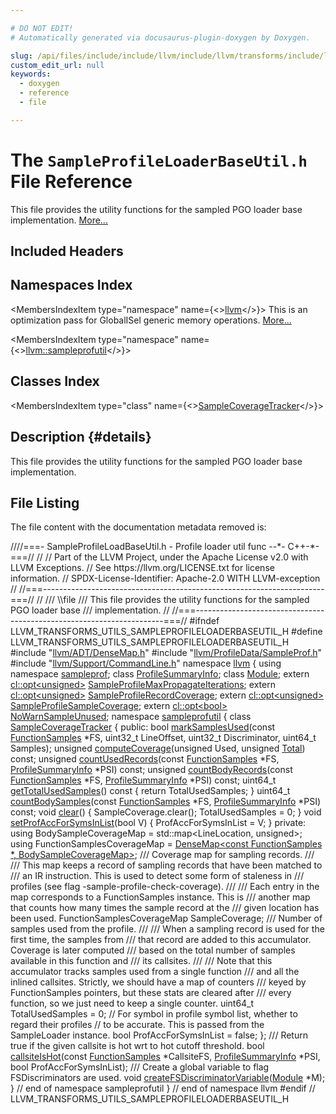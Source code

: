 ```yaml
---

# DO NOT EDIT!
# Automatically generated via docusaurus-plugin-doxygen by Doxygen.

slug: /api/files/include/include/llvm/include/llvm/transforms/include/llvm/transforms/utils/sampleprofileloaderbaseutil-h
custom_edit_url: null
keywords:
  - doxygen
  - reference
  - file

---
```





# The `SampleProfileLoaderBaseUtil.h` File Reference

<DoxygenPage pluginConfig={pluginConfig}>

This file provides the utility functions for the sampled PGO loader base implementation. <a href="#details">More...</a>

## Included Headers

<IncludesList>
<IncludesListItem
  filePath="llvm/ADT/DenseMap.h"
  permalink="/docs/api/files/include/include/llvm/include/llvm/adt/densemap-h"
  isLocal="true" />
<IncludesListItem
  filePath="llvm/ProfileData/SampleProf.h"
  permalink="/docs/api/files/include/include/llvm/include/llvm/profiledata/sampleprof-h"
  isLocal="true" />
<IncludesListItem
  filePath="llvm/Support/CommandLine.h"
  permalink="/docs/api/files/include/include/llvm/include/llvm/support/commandline-h"
  isLocal="true" />
</IncludesList>

## Namespaces Index

<MembersIndex>

<MembersIndexItem
  type="namespace"
  name={<><a href="/docs/api/namespaces/llvm">llvm</a></>}>
This is an optimization pass for GlobalISel generic memory operations. <a href="/docs/api/namespaces/llvm/#details">More...</a>
</MembersIndexItem>

<MembersIndexItem
  type="namespace"
  name={<><a href="/docs/api/namespaces/llvm/sampleprofutil">llvm::sampleprofutil</a></>}>
</MembersIndexItem>

</MembersIndex>

## Classes Index

<MembersIndex>

<MembersIndexItem
  type="class"
  name={<><a href="/docs/api/classes/llvm/sampleprofutil/samplecoveragetracker">SampleCoverageTracker</a></>}>
</MembersIndexItem>

</MembersIndex>

## Description {#details}

This file provides the utility functions for the sampled PGO loader base implementation.

## File Listing

The file content with the documentation metadata removed is:

<ProgramListing>

<Link id="l00001" /><CodeLine lineNumber="1"><Highlight kind="comment">////===- SampleProfileLoadBaseUtil.h - Profile loader util func --&#42;- C++-&#42;-===//</Highlight><Highlight kind="normal"></Highlight></CodeLine>
<Link id="l00002" /><CodeLine lineNumber="2"><Highlight kind="normal"></Highlight><Highlight kind="comment">//</Highlight><Highlight kind="normal"></Highlight></CodeLine>
<Link id="l00003" /><CodeLine lineNumber="3"><Highlight kind="normal"></Highlight><Highlight kind="comment">// Part of the LLVM Project, under the Apache License v2.0 with LLVM Exceptions.</Highlight><Highlight kind="normal"></Highlight></CodeLine>
<Link id="l00004" /><CodeLine lineNumber="4"><Highlight kind="normal"></Highlight><Highlight kind="comment">// See https://llvm.org/LICENSE.txt for license information.</Highlight><Highlight kind="normal"></Highlight></CodeLine>
<Link id="l00005" /><CodeLine lineNumber="5"><Highlight kind="normal"></Highlight><Highlight kind="comment">// SPDX-License-Identifier: Apache-2.0 WITH LLVM-exception</Highlight><Highlight kind="normal"></Highlight></CodeLine>
<Link id="l00006" /><CodeLine lineNumber="6"><Highlight kind="normal"></Highlight><Highlight kind="comment">//</Highlight><Highlight kind="normal"></Highlight></CodeLine>
<Link id="l00007" /><CodeLine lineNumber="7"><Highlight kind="normal"></Highlight><Highlight kind="comment">//===----------------------------------------------------------------------===//</Highlight><Highlight kind="normal"></Highlight></CodeLine>
<Link id="l00008" /><CodeLine lineNumber="8"><Highlight kind="normal"></Highlight><Highlight kind="comment">//</Highlight><Highlight kind="comment"></Highlight></CodeLine>
<Link id="l00009" /><CodeLine lineNumber="9"><Highlight kind="comment">/// \\file</Highlight></CodeLine>
<Link id="l00010" /><CodeLine lineNumber="10"><Highlight kind="comment">/// This file provides the utility functions for the sampled PGO loader base</Highlight></CodeLine>
<Link id="l00011" /><CodeLine lineNumber="11"><Highlight kind="comment">/// implementation.</Highlight><Highlight kind="normal"></Highlight></CodeLine>
<Link id="l00012" /><CodeLine lineNumber="12"><Highlight kind="normal"></Highlight><Highlight kind="comment">//</Highlight><Highlight kind="normal"></Highlight></CodeLine>
<Link id="l00013" /><CodeLine lineNumber="13"><Highlight kind="normal"></Highlight><Highlight kind="comment">//===----------------------------------------------------------------------===//</Highlight><Highlight kind="normal"></Highlight></CodeLine>
<Link id="l00014" /><CodeLine lineNumber="14"><Highlight kind="normal"></Highlight></CodeLine>
<Link id="l00015" /><CodeLine lineNumber="15"><Highlight kind="normal"></Highlight><Highlight kind="preprocessor">#ifndef LLVM&#95;TRANSFORMS&#95;UTILS&#95;SAMPLEPROFILELOADERBASEUTIL&#95;H</Highlight><Highlight kind="normal"></Highlight></CodeLine>
<Link id="l00016" /><CodeLine lineNumber="16"><Highlight kind="normal"></Highlight><Highlight kind="preprocessor">#define LLVM&#95;TRANSFORMS&#95;UTILS&#95;SAMPLEPROFILELOADERBASEUTIL&#95;H</Highlight><Highlight kind="normal"></Highlight></CodeLine>
<Link id="l00017" /><CodeLine lineNumber="17"><Highlight kind="normal"></Highlight></CodeLine>
<Link id="l00018" /><CodeLine lineNumber="18"><Highlight kind="normal"></Highlight><Highlight kind="preprocessor">#include &quot;<a href="/docs/api/files/include/include/llvm/include/llvm/adt/densemap-h">llvm/ADT/DenseMap.h</a>&quot;</Highlight><Highlight kind="normal"></Highlight></CodeLine>
<Link id="l00019" /><CodeLine lineNumber="19"><Highlight kind="normal"></Highlight><Highlight kind="preprocessor">#include &quot;<a href="/docs/api/files/include/include/llvm/include/llvm/profiledata/sampleprof-h">llvm/ProfileData/SampleProf.h</a>&quot;</Highlight><Highlight kind="normal"></Highlight></CodeLine>
<Link id="l00020" /><CodeLine lineNumber="20"><Highlight kind="normal"></Highlight><Highlight kind="preprocessor">#include &quot;<a href="/docs/api/files/include/include/llvm/include/llvm/support/commandline-h">llvm/Support/CommandLine.h</a>&quot;</Highlight><Highlight kind="normal"></Highlight></CodeLine>
<Link id="l00021" /><CodeLine lineNumber="21"><Highlight kind="normal"></Highlight></CodeLine>
<Link id="l00022" /><CodeLine lineNumber="22"><Highlight kind="normal"></Highlight><Highlight kind="keyword">namespace </Highlight><Highlight kind="normal"><a href="/docs/api/namespaces/llvm">llvm</a> &#123;</Highlight></CodeLine>
<Link id="l00023" /><CodeLine lineNumber="23"><Highlight kind="normal"></Highlight><Highlight kind="keyword">using namespace </Highlight><Highlight kind="normal"><a href="/docs/api/namespaces/llvm/sampleprof">sampleprof</a>;</Highlight></CodeLine>
<Link id="l00024" /><CodeLine lineNumber="24"><Highlight kind="normal"></Highlight></CodeLine>
<Link id="l00025" /><CodeLine lineNumber="25"><Highlight kind="normal"></Highlight><Highlight kind="keyword">class </Highlight><Highlight kind="normal"><a href="/docs/api/classes/llvm/profilesummaryinfo">ProfileSummaryInfo</a>;</Highlight></CodeLine>
<Link id="l00026" /><CodeLine lineNumber="26"><Highlight kind="normal"></Highlight><Highlight kind="keyword">class </Highlight><Highlight kind="normal"><a href="/docs/api/classes/llvm/module">Module</a>;</Highlight></CodeLine>
<Link id="l00027" /><CodeLine lineNumber="27"><Highlight kind="normal"></Highlight></CodeLine>
<Link id="l00028" /><CodeLine lineNumber="28"><Highlight kind="normal"></Highlight><Highlight kind="keyword">extern</Highlight><Highlight kind="normal"> <a href="/docs/api/classes/llvm/cl/opt">cl::opt&lt;unsigned&gt;</a> <a href="/docs/api/namespaces/llvm/#a52f8beb60878a03b2ea1f75b6c2e08b9">SampleProfileMaxPropagateIterations</a>;</Highlight></CodeLine>
<Link id="l00029" /><CodeLine lineNumber="29"><Highlight kind="normal"></Highlight><Highlight kind="keyword">extern</Highlight><Highlight kind="normal"> <a href="/docs/api/classes/llvm/cl/opt">cl::opt&lt;unsigned&gt;</a> <a href="/docs/api/namespaces/llvm/#a4f549b38dfc4e0ddd2c4769bb63e03be">SampleProfileRecordCoverage</a>;</Highlight></CodeLine>
<Link id="l00030" /><CodeLine lineNumber="30"><Highlight kind="normal"></Highlight><Highlight kind="keyword">extern</Highlight><Highlight kind="normal"> <a href="/docs/api/classes/llvm/cl/opt">cl::opt&lt;unsigned&gt;</a> <a href="/docs/api/namespaces/llvm/#a4c0c9d54b482a33deaf3c8c2b5a05652">SampleProfileSampleCoverage</a>;</Highlight></CodeLine>
<Link id="l00031" /><CodeLine lineNumber="31"><Highlight kind="normal"></Highlight><Highlight kind="keyword">extern</Highlight><Highlight kind="normal"> <a href="/docs/api/classes/llvm/cl/opt">cl::opt&lt;bool&gt;</a> <a href="/docs/api/namespaces/llvm/#a921b74c15d3400979374dec5abb8ea31">NoWarnSampleUnused</a>;</Highlight></CodeLine>
<Link id="l00032" /><CodeLine lineNumber="32"><Highlight kind="normal"></Highlight></CodeLine>
<Link id="l00033" /><CodeLine lineNumber="33" lineLink="/docs/api/namespaces/llvm/sampleprofutil"><Highlight kind="normal"></Highlight><Highlight kind="keyword">namespace </Highlight><Highlight kind="normal"><a href="/docs/api/namespaces/llvm/sampleprofutil">sampleprofutil</a> &#123;</Highlight></CodeLine>
<Link id="l00034" /><CodeLine lineNumber="34"><Highlight kind="normal"></Highlight></CodeLine>
<Link id="l00035" /><CodeLine lineNumber="35" lineLink="/docs/api/classes/llvm/sampleprofutil/samplecoveragetracker"><Highlight kind="normal"></Highlight><Highlight kind="keyword">class </Highlight><Highlight kind="normal"><a href="/docs/api/classes/llvm/sampleprofutil/samplecoveragetracker">SampleCoverageTracker</a> &#123;</Highlight></CodeLine>
<Link id="l00036" /><CodeLine lineNumber="36"><Highlight kind="normal"></Highlight><Highlight kind="keyword">public</Highlight><Highlight kind="normal">:</Highlight></CodeLine>
<Link id="l00037" /><CodeLine lineNumber="37"><Highlight kind="normal">  </Highlight><Highlight kind="keywordtype">bool</Highlight><Highlight kind="normal"> <a href="/docs/api/classes/llvm/sampleprofutil/samplecoveragetracker/#adb303c9c849d1db014aac9dc66d344c8">markSamplesUsed</a>(</Highlight><Highlight kind="keyword">const</Highlight><Highlight kind="normal"> <a href="/docs/api/classes/llvm/sampleprof/functionsamples">FunctionSamples</a> &#42;FS, uint32&#95;t LineOffset,</Highlight></CodeLine>
<Link id="l00038" /><CodeLine lineNumber="38"><Highlight kind="normal">                       uint32&#95;t Discriminator, uint64&#95;t Samples);</Highlight></CodeLine>
<Link id="l00039" /><CodeLine lineNumber="39"><Highlight kind="normal">  </Highlight><Highlight kind="keywordtype">unsigned</Highlight><Highlight kind="normal"> <a href="/docs/api/classes/llvm/sampleprofutil/samplecoveragetracker/#a794d2f372a7bc1e5f5f90bd2bc5ca8d3">computeCoverage</a>(</Highlight><Highlight kind="keywordtype">unsigned</Highlight><Highlight kind="normal"> Used, </Highlight><Highlight kind="keywordtype">unsigned</Highlight><Highlight kind="normal"> <a href="/docs/api/namespaces/llvm/#af5ab7a47bc553dfc3ee92daf969d0d7ca96b0141273eabab320119c467cdcaf17">Total</a>) </Highlight><Highlight kind="keyword">const</Highlight><Highlight kind="normal">;</Highlight></CodeLine>
<Link id="l00040" /><CodeLine lineNumber="40"><Highlight kind="normal">  </Highlight><Highlight kind="keywordtype">unsigned</Highlight><Highlight kind="normal"> <a href="/docs/api/classes/llvm/sampleprofutil/samplecoveragetracker/#a3dd722b8bbc4b043fd9a360f68aead04">countUsedRecords</a>(</Highlight><Highlight kind="keyword">const</Highlight><Highlight kind="normal"> <a href="/docs/api/classes/llvm/sampleprof/functionsamples">FunctionSamples</a> &#42;FS,</Highlight></CodeLine>
<Link id="l00041" /><CodeLine lineNumber="41"><Highlight kind="normal">                            <a href="/docs/api/classes/llvm/profilesummaryinfo">ProfileSummaryInfo</a> &#42;PSI) </Highlight><Highlight kind="keyword">const</Highlight><Highlight kind="normal">;</Highlight></CodeLine>
<Link id="l00042" /><CodeLine lineNumber="42"><Highlight kind="normal">  </Highlight><Highlight kind="keywordtype">unsigned</Highlight><Highlight kind="normal"> <a href="/docs/api/classes/llvm/sampleprofutil/samplecoveragetracker/#a115955d2509b80c7c2c435899404b086">countBodyRecords</a>(</Highlight><Highlight kind="keyword">const</Highlight><Highlight kind="normal"> <a href="/docs/api/classes/llvm/sampleprof/functionsamples">FunctionSamples</a> &#42;FS,</Highlight></CodeLine>
<Link id="l00043" /><CodeLine lineNumber="43"><Highlight kind="normal">                            <a href="/docs/api/classes/llvm/profilesummaryinfo">ProfileSummaryInfo</a> &#42;PSI) </Highlight><Highlight kind="keyword">const</Highlight><Highlight kind="normal">;</Highlight></CodeLine>
<Link id="l00044" /><CodeLine lineNumber="44" lineLink="/docs/api/classes/llvm/sampleprofutil/samplecoveragetracker/#a87f6aca2c16e499ae62a681c9afe9ad8"><Highlight kind="normal">  uint64&#95;t <a href="/docs/api/classes/llvm/sampleprofutil/samplecoveragetracker/#a87f6aca2c16e499ae62a681c9afe9ad8">getTotalUsedSamples</a>()</Highlight><Highlight kind="keyword"> const </Highlight><Highlight kind="normal">&#123; </Highlight><Highlight kind="keywordflow">return</Highlight><Highlight kind="normal"> TotalUsedSamples; &#125;</Highlight></CodeLine>
<Link id="l00045" /><CodeLine lineNumber="45"><Highlight kind="normal">  uint64&#95;t <a href="/docs/api/classes/llvm/sampleprofutil/samplecoveragetracker/#a982cd37395d6c62bb2030d3e1b09b4d0">countBodySamples</a>(</Highlight><Highlight kind="keyword">const</Highlight><Highlight kind="normal"> <a href="/docs/api/classes/llvm/sampleprof/functionsamples">FunctionSamples</a> &#42;FS,</Highlight></CodeLine>
<Link id="l00046" /><CodeLine lineNumber="46"><Highlight kind="normal">                            <a href="/docs/api/classes/llvm/profilesummaryinfo">ProfileSummaryInfo</a> &#42;PSI) </Highlight><Highlight kind="keyword">const</Highlight><Highlight kind="normal">;</Highlight></CodeLine>
<Link id="l00047" /><CodeLine lineNumber="47"><Highlight kind="normal"></Highlight></CodeLine>
<Link id="l00048" /><CodeLine lineNumber="48" lineLink="/docs/api/classes/llvm/sampleprofutil/samplecoveragetracker/#aba883bb7e12f0e55cc6739a33ade0044"><Highlight kind="normal">  </Highlight><Highlight kind="keywordtype">void</Highlight><Highlight kind="normal"> <a href="/docs/api/classes/llvm/sampleprofutil/samplecoveragetracker/#aba883bb7e12f0e55cc6739a33ade0044">clear</a>() &#123;</Highlight></CodeLine>
<Link id="l00049" /><CodeLine lineNumber="49"><Highlight kind="normal">    SampleCoverage.clear();</Highlight></CodeLine>
<Link id="l00050" /><CodeLine lineNumber="50"><Highlight kind="normal">    TotalUsedSamples = 0;</Highlight></CodeLine>
<Link id="l00051" /><CodeLine lineNumber="51"><Highlight kind="normal">  &#125;</Highlight></CodeLine>
<Link id="l00052" /><CodeLine lineNumber="52" lineLink="/docs/api/classes/llvm/sampleprofutil/samplecoveragetracker/#aaed3f5a638013e8a62cf5e15d4770133"><Highlight kind="normal">  </Highlight><Highlight kind="keywordtype">void</Highlight><Highlight kind="normal"> <a href="/docs/api/classes/llvm/sampleprofutil/samplecoveragetracker/#aaed3f5a638013e8a62cf5e15d4770133">setProfAccForSymsInList</a>(</Highlight><Highlight kind="keywordtype">bool</Highlight><Highlight kind="normal"> V) &#123; ProfAccForSymsInList = V; &#125;</Highlight></CodeLine>
<Link id="l00053" /><CodeLine lineNumber="53"><Highlight kind="normal"></Highlight></CodeLine>
<Link id="l00054" /><CodeLine lineNumber="54"><Highlight kind="normal"></Highlight><Highlight kind="keyword">private</Highlight><Highlight kind="normal">:</Highlight></CodeLine>
<Link id="l00055" /><CodeLine lineNumber="55"><Highlight kind="normal">  </Highlight><Highlight kind="keyword">using </Highlight><Highlight kind="normal">BodySampleCoverageMap = std::map&lt;LineLocation, unsigned&gt;;</Highlight></CodeLine>
<Link id="l00056" /><CodeLine lineNumber="56"><Highlight kind="normal">  </Highlight><Highlight kind="keyword">using </Highlight><Highlight kind="normal">FunctionSamplesCoverageMap =</Highlight></CodeLine>
<Link id="l00057" /><CodeLine lineNumber="57"><Highlight kind="normal">      <a href="/docs/api/classes/llvm/densemap">DenseMap&lt;const FunctionSamples &#42;, BodySampleCoverageMap&gt;</a>;</Highlight></CodeLine>
<Link id="l00058" /><CodeLine lineNumber="58"><Highlight kind="normal"></Highlight><Highlight kind="comment"></Highlight></CodeLine>
<Link id="l00059" /><CodeLine lineNumber="59"><Highlight kind="comment">  /// Coverage map for sampling records.</Highlight></CodeLine>
<Link id="l00060" /><CodeLine lineNumber="60"><Highlight kind="comment">  ///</Highlight></CodeLine>
<Link id="l00061" /><CodeLine lineNumber="61"><Highlight kind="comment">  /// This map keeps a record of sampling records that have been matched to</Highlight></CodeLine>
<Link id="l00062" /><CodeLine lineNumber="62"><Highlight kind="comment">  /// an IR instruction. This is used to detect some form of staleness in</Highlight></CodeLine>
<Link id="l00063" /><CodeLine lineNumber="63"><Highlight kind="comment">  /// profiles (see flag -sample-profile-check-coverage).</Highlight></CodeLine>
<Link id="l00064" /><CodeLine lineNumber="64"><Highlight kind="comment">  ///</Highlight></CodeLine>
<Link id="l00065" /><CodeLine lineNumber="65"><Highlight kind="comment">  /// Each entry in the map corresponds to a FunctionSamples instance.  This is</Highlight></CodeLine>
<Link id="l00066" /><CodeLine lineNumber="66"><Highlight kind="comment">  /// another map that counts how many times the sample record at the</Highlight></CodeLine>
<Link id="l00067" /><CodeLine lineNumber="67"><Highlight kind="comment">  /// given location has been used.</Highlight><Highlight kind="normal"></Highlight></CodeLine>
<Link id="l00068" /><CodeLine lineNumber="68"><Highlight kind="normal">  FunctionSamplesCoverageMap SampleCoverage;</Highlight></CodeLine>
<Link id="l00069" /><CodeLine lineNumber="69"><Highlight kind="normal"></Highlight><Highlight kind="comment"></Highlight></CodeLine>
<Link id="l00070" /><CodeLine lineNumber="70"><Highlight kind="comment">  /// Number of samples used from the profile.</Highlight></CodeLine>
<Link id="l00071" /><CodeLine lineNumber="71"><Highlight kind="comment">  ///</Highlight></CodeLine>
<Link id="l00072" /><CodeLine lineNumber="72"><Highlight kind="comment">  /// When a sampling record is used for the first time, the samples from</Highlight></CodeLine>
<Link id="l00073" /><CodeLine lineNumber="73"><Highlight kind="comment">  /// that record are added to this accumulator.  Coverage is later computed</Highlight></CodeLine>
<Link id="l00074" /><CodeLine lineNumber="74"><Highlight kind="comment">  /// based on the total number of samples available in this function and</Highlight></CodeLine>
<Link id="l00075" /><CodeLine lineNumber="75"><Highlight kind="comment">  /// its callsites.</Highlight></CodeLine>
<Link id="l00076" /><CodeLine lineNumber="76"><Highlight kind="comment">  ///</Highlight></CodeLine>
<Link id="l00077" /><CodeLine lineNumber="77"><Highlight kind="comment">  /// Note that this accumulator tracks samples used from a single function</Highlight></CodeLine>
<Link id="l00078" /><CodeLine lineNumber="78"><Highlight kind="comment">  /// and all the inlined callsites. Strictly, we should have a map of counters</Highlight></CodeLine>
<Link id="l00079" /><CodeLine lineNumber="79"><Highlight kind="comment">  /// keyed by FunctionSamples pointers, but these stats are cleared after</Highlight></CodeLine>
<Link id="l00080" /><CodeLine lineNumber="80"><Highlight kind="comment">  /// every function, so we just need to keep a single counter.</Highlight><Highlight kind="normal"></Highlight></CodeLine>
<Link id="l00081" /><CodeLine lineNumber="81"><Highlight kind="normal">  uint64&#95;t TotalUsedSamples = 0;</Highlight></CodeLine>
<Link id="l00082" /><CodeLine lineNumber="82"><Highlight kind="normal"></Highlight></CodeLine>
<Link id="l00083" /><CodeLine lineNumber="83"><Highlight kind="normal">  </Highlight><Highlight kind="comment">// For symbol in profile symbol list, whether to regard their profiles</Highlight><Highlight kind="normal"></Highlight></CodeLine>
<Link id="l00084" /><CodeLine lineNumber="84"><Highlight kind="normal">  </Highlight><Highlight kind="comment">// to be accurate. This is passed from the SampleLoader instance.</Highlight><Highlight kind="normal"></Highlight></CodeLine>
<Link id="l00085" /><CodeLine lineNumber="85"><Highlight kind="normal">  </Highlight><Highlight kind="keywordtype">bool</Highlight><Highlight kind="normal"> ProfAccForSymsInList = </Highlight><Highlight kind="keyword">false</Highlight><Highlight kind="normal">;</Highlight></CodeLine>
<Link id="l00086" /><CodeLine lineNumber="86"><Highlight kind="normal">&#125;;</Highlight></CodeLine>
<Link id="l00087" /><CodeLine lineNumber="87"><Highlight kind="normal"></Highlight><Highlight kind="comment"></Highlight></CodeLine>
<Link id="l00088" /><CodeLine lineNumber="88"><Highlight kind="comment">/// Return true if the given callsite is hot wrt to hot cutoff threshold.</Highlight><Highlight kind="normal"></Highlight></CodeLine>
<Link id="l00089" /><CodeLine lineNumber="89"><Highlight kind="normal"></Highlight><Highlight kind="keywordtype">bool</Highlight><Highlight kind="normal"> <a href="/docs/api/namespaces/llvm/sampleprofutil/#ab6789a9522443425d339fa34c25f89d5">callsiteIsHot</a>(</Highlight><Highlight kind="keyword">const</Highlight><Highlight kind="normal"> <a href="/docs/api/classes/llvm/sampleprof/functionsamples">FunctionSamples</a> &#42;CallsiteFS, <a href="/docs/api/classes/llvm/profilesummaryinfo">ProfileSummaryInfo</a> &#42;PSI,</Highlight></CodeLine>
<Link id="l00090" /><CodeLine lineNumber="90"><Highlight kind="normal">                   </Highlight><Highlight kind="keywordtype">bool</Highlight><Highlight kind="normal"> ProfAccForSymsInList);</Highlight></CodeLine>
<Link id="l00091" /><CodeLine lineNumber="91"><Highlight kind="normal"></Highlight><Highlight kind="comment"></Highlight></CodeLine>
<Link id="l00092" /><CodeLine lineNumber="92"><Highlight kind="comment">/// Create a global variable to flag FSDiscriminators are used.</Highlight><Highlight kind="normal"></Highlight></CodeLine>
<Link id="l00093" /><CodeLine lineNumber="93"><Highlight kind="normal"></Highlight><Highlight kind="keywordtype">void</Highlight><Highlight kind="normal"> <a href="/docs/api/namespaces/llvm/sampleprofutil/#a9495513e04a8f797cc8723887bdbd13c">createFSDiscriminatorVariable</a>(<a href="/docs/api/classes/llvm/module">Module</a> &#42;M);</Highlight></CodeLine>
<Link id="l00094" /><CodeLine lineNumber="94"><Highlight kind="normal"></Highlight></CodeLine>
<Link id="l00095" /><CodeLine lineNumber="95"><Highlight kind="normal">&#125; </Highlight><Highlight kind="comment">// end of namespace sampleprofutil</Highlight><Highlight kind="normal"></Highlight></CodeLine>
<Link id="l00096" /><CodeLine lineNumber="96"><Highlight kind="normal">&#125; </Highlight><Highlight kind="comment">// end of namespace llvm</Highlight><Highlight kind="normal"></Highlight></CodeLine>
<Link id="l00097" /><CodeLine lineNumber="97"><Highlight kind="normal"></Highlight></CodeLine>
<Link id="l00098" /><CodeLine lineNumber="98"><Highlight kind="normal"></Highlight><Highlight kind="preprocessor">#endif </Highlight><Highlight kind="comment">// LLVM&#95;TRANSFORMS&#95;UTILS&#95;SAMPLEPROFILELOADERBASEUTIL&#95;H</Highlight><Highlight kind="normal"></Highlight></CodeLine>

</ProgramListing>

</DoxygenPage>

